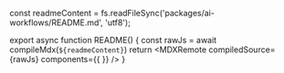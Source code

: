 
const readmeContent = fs.readFileSync('packages/ai-workflows/README.md', 'utf8');

export async function README() {
    const rawJs = await compileMdx(`
    ${readmeContent}
    `)
    return <MDXRemote compiledSource={rawJs} components={{  }} />
}
